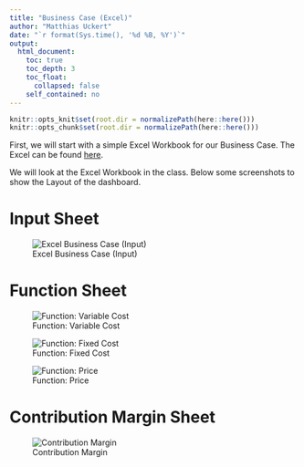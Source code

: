 ```yaml
---
title: "Business Case (Excel)"
author: "Matthias Uckert"
date: "`r format(Sys.time(), '%d %B, %Y')`"
output: 
  html_document:
    toc: true
    toc_depth: 3
    toc_float:
      collapsed: false
    self_contained: no
---
```


```r
knitr::opts_knit$set(root.dir = normalizePath(here::here())) 
knitr::opts_chunk$set(root.dir = normalizePath(here::here()))

```

First, we will start with a simple Excel Workbook for our Business Case.
The Excel can be found
[here](https://github.com/MatthiasUckert/RpMMA23/blob/master/0_data/business_case.xlsx).

We will look at the Excel Workbook in the class. Below some screenshots
to show the Layout of the dashboard.

# Input Sheet

![Excel Business Case (Input)](images/2022-05-27%2018_32_21-.png)

# Function Sheet

![Function: Variable
Cost](images/2022-05-27%2018_35_09-business_case.xlsx%20%20-%20%201%20-%20Excel.png)

![Function: Fixed
Cost](images/2022-05-27%2018_35_27-business_case.xlsx%20%20-%20%201%20-%20Excel-01.png)

![Function:
Price](images/2022-05-27%2018_34_53-business_case.xlsx%20%20-%20%201%20-%20Excel.png)

# Contribution Margin Sheet

![Contribution
Margin](images/2022-05-27%2018_38_08-business_case.xlsx%20%20-%20%202%20-%20Excel.png)
